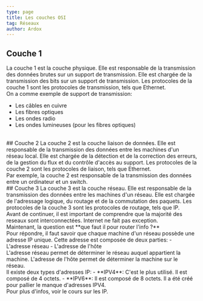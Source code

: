 ```yaml
---
type: page
title: Les couches OSI
tag: Réseaux
author: Ardox
---
```


## Couche 1
La couche 1 est la couche physique. Elle est responsable de la transmission des données brutes sur un support de transmission.
Elle est chargée de la transmission des bits sur un support de transmission. Les protocoles de la couche 1 sont les protocoles
de transmission, tels que Ethernet. 
<br />
On a comme exemple de support de transmission:
- Les câbles en cuivre
- Les fibres optiques
- Les ondes radio
- Les ondes lumineuses (pour les fibres optiques)
<br />
<div className="seperator" />
## Couche 2
La couche 2 est la couche liaison de données. Elle est responsable de la transmission des données entre les machines d'un réseau local.
Elle est chargée de la détection et de la correction des erreurs, de la gestion du flux et du contrôle d'accès au support. Les protocoles
de la couche 2 sont les protocoles de liaison, tels que Ethernet.
<br />
Par exemple, la couche 2 est responsable de la transmission des données entre un ordinateur et un switch.
<br />
<div className="seperator" />
## Couche 3
La couche 3 est la couche réseau. Elle est responsable de la transmission des données entre les machines d'un réseau. 
Elle est chargée de l'adressage logique, du routage et de la commutation des paquets. Les protocoles de la couche 3 sont 
les protocoles de routage, tels que IP.
<br />
Avant de continuer, il est important de comprendre que la majorité des reseaux sont interconnectées. Internet ne fait pas exception.
<br />
Maintenant, la question est **que faut il pour router l'info ?**
<br />
Pour répondre, il faut savoir que chaque machine d'un réseau possède une adresse IP unique. Cette adresse est composée de deux parties:
- L'adresse réseau
- L'adresse de l'hôte
<br />
L'adresse réseau permet de déterminer le réseau auquel appartient la machine. L'adresse de l'hôte permet de déterminer la machine sur le réseau.
<br />
Il existe deux types d'adresses IP:
- **IPV4**: C'est le plus utilisé. Il est composé de 4 octets.
- **IPV6**: Il est composé de 8 octets. Il a été créé pour pallier le manque d'adresses IPV4.
<br />
Pour plus d'infos, voir le cours sur les IP.
<br />
